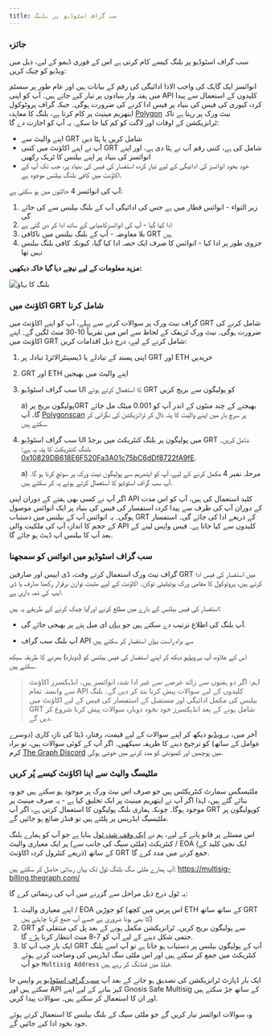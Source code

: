 ```yaml
---
title: سب گراف اسٹوڈیو پر بلنگ
---
```


### جائزہ

سب گراف اسٹوڈیو پر بلنگ کیسے کام کرتی ہے اس کے فوری ڈیمو کے لیے، ذیل میں ویڈیو کو چیک کریں:

<VideoEmbed youtube="UrfIpm-Vlgs" />

انوائسز ایک گاہک کی واجب الادا ادائیگی کی رقم کے بیانات ہیں اور عام طور پر سسٹم میں ہفتہ وار بنیادوں پر تیار کیے جاتے ہیں۔ آپ کو اپنی API کلیدوں کے استعمال سے پیدا کردہ کیوری کی فیس کی بنیاد پر فیس ادا کرنے کی ضرورت ہوگی۔ جبکہ گراف پروٹوکول ایتھریم مینیٹ پر کام کرتا ہے، بلنگ کا معاہدہ [Polygon](https://polygon.technology/) نیٹ ورک پر رہتا ہے تاکہ ٹرانزیکشن کے اوقات اور لاگت کو کم کیا جا سکے. یہ آپ کو اجازت دے گا:

- اپنے والیٹ سے GRT شامل کریں یا ہٹا دیں
- آپ نے اپنے اکاؤنٹ میں کتنی GRT شامل کی ہے، کتنی رقم آپ نے ہٹا دی ہے، اور اپنے انوائسز کی بنیاد پر اپنے بیلنس کا ٹریک رکھیں
- خود بخود انوائسز کی ادائیگی کے لیے تیار کردہ استفسار کی فیس کی بنیاد پر، جب تک آپ کے اکاؤنٹ میں کافی بلنگ بیلنس موجود ہے.

آپ کی انوائسز 4 حالتوں میں ہو سکتی ہے:

1. زیر التواء - انوائس قطار میں ہے جس کی ادائیگی آپ کے بلنگ بیلنس سے کی جائے گی
2. ادا کیا گیا - آپ کی انوائسزکامیابی کے ساتھ ادا کر دی گئی ہے
3. بلا معاوضہ - آپ کے بلنگ بیلنس میں ناکافی GRT ہیں
4. جزوی طور پر ادا کیا - انوائس کا صرف ایک حصہ ادا کیا گیا، کیونکہ کافی بلنگ بیلنس نہیں تھا

**مزید معلومات کے لیے نیچے دیا گیا خاکہ دیکھیں:**

![بلنگ کا بہاؤ](/img/billing-flow.png)

### اکاؤنٹ میں GRT شامل کرنا

گراف نیٹ ورک پر سوالات کرنے سے پہلے، آپ کو اپنے اکاؤنٹ میں GRT شامل کرنے کی ضرورت ہوگی۔ نیٹ ورک ٹریفک کے لحاظ سے اس میں تقریباً 10-30 منٹ لگیں گے۔ اپنے اکاؤنٹ میں GRT شامل کرنے کے لیے، درج ذیل اقدامات کریں:

1. اپنی پسند کے تبادلے یا ڈیسینٹرالائزڈ تبادلہ پر GRT اور ETH خریدیں
2. GRT اور ETH اپنے والیٹ میں بھیجیں
3. سب گراف اسٹوڈیو UI کا استعمال کرتے ہوئے GRT کو پولیگون سے بریج کریں

   a) پولیگون بریج پرGRT بھیجنے کے چند منٹوں کے اندر آپ کو 0.001 میٹک مل جائے گا۔ آپ [Polygonscan](https://polygonscan.com/) پر سرچ بار میں اپنے والیٹ کا پتہ ڈال کر ٹرانزیکشن کی نگرانی کر سکتے ہیں.

4. سب گراف اسٹوڈیو UI میں پولیگون پر بلنگ کنٹریکٹ میں برجڈ GRT شامل کریں۔ بلنگ کنٹریکٹ کا پتہ یہ ہے: [0x10829DB618E6F520Fa3A01c75bC6dDf8722fA9fE](https://polygonscan.com/address/0x10829DB618E6F520Fa3A01c75bC6dDf8722fA9fE).

   a) مرحلہ نمبر 4 مکمل کرنے کے لیے، آپ کو ایتھریم سے پولیگون نیٹ ورک پر سوئچ کرنا ہو گا. آپ سب گراف اسٹوڈیو کا استعمال کرتے ہوئے یہ کر سکتے ہیں.

اگر آپ نے کسی بھی ہفتے کے دوران اپنی API کلید استعمال کی ہیں، آپ کو اس مدت کے دوران آپ کی طرف سے پیدا کردہ استفسار کی فیس کی بنیاد پر ایک انوائس موصول ہوگی۔ یہ انوائس آپ کے بیلنس میں دستیاب GRT کے ذریعے ادا کی جائے گی۔ استفسار کے حجم کا اندازہ آپ کی ملکیت والی API کلیدوں سے کیا جاتا ہے۔ فیس واپس لینے کے بعد آپ کا بیلنس اپ ڈیٹ ہو جائے گا.

### سب گراف اسٹوڈیو میں انوائس کو سمجھنا

گراف نیٹ ورک استعمال کرتے وقت، ڈی ایپس اور صارفین GRT میں استفسار کی فیس ادا کرتے ہیں، پروٹوکول کا مقامی ورک یوٹیلیٹی ٹوکن۔ اکاؤنٹ کے لیے مثبت توازن برقرار رکھنا صارف یا ڈی ایپ کی ذمہ داری ہے.

استفسار کی فیس بیلنس کے بارے میں مطلع کرنے اور/یا چیک کرنے کے طریقے یہ ہیں:

- آپ بلنگ کی اطلاع ترتیب دے سکتے ہیں جو [یہاں](https://thegraph.com/studio/settings/) ای میل پتے پر بھیجی جائے گی.

- آپ بلنگ سب گراف API سے براہ راست [یہاں](https://thegraph.com/hosted-service/subgraph/graphprotocol/billing) استفسار کر سکتے ہیں

اس کے علاوہ، آپ [یہ ویڈیو](https://www.loom.com/share/a81de6ef11d64c62872ea210c58c6af5) دیکھ کر اپنے استفسار کی فیس بیلنس کو (دوبارہ) بھرنے کا طریقہ سیکھ سکتے ہیں.

> اہم: اگر دو ہفتوں سے زائد عرصے سے غیر ادا شدہ انوائسز ہیں، انڈیکسرز اکاؤنٹ سے وابستہ تمام API کلیدوں کے لیے سوالات پیش کرنا بند کر دیں گے۔ بلنگ بیلنس کی مکمل ادائیگی اور مستقبل کے استفسار کی فیس کے لیے اکاؤنٹ میں GRT شامل ہونے کے بعد انڈیکسرز خود بخود دوبارہ سوالات پیش کرنا شروع کر دیں گے.

آخر میں، [یہ ویڈیو](https://www.loom.com/share/b5fc533e48584cb694017392c80c75e0) دیکھ کر اپنے سوالات کے لیے قیمت، رفتار، ڈیٹا کی تازہ کاری (دوسرے عوامل کے ساتھ) کو ترجیح دینے کا طریقہ سیکھیں۔ اگر آپ کے کوئی سوالات ہیں، تو براہ کرم [The Graph Discord](https://discord.gg/fjDWCTZE) میں پوچھیں اور کمیونٹی کو مدد کرنے میں خوشی ہوگی.

### ملٹیسگ والیٹ سے اپنا اکاؤنٹ کیسے پُر کریں

ملٹیسگس سمارٹ کنٹریکٹس ہیں جو صرف اس نیٹ ورک پر موجود ہو سکتے ہیں جو وہ بنائے گئے ہیں، لہذا اگر آپ نے ایتھریم مینیٹ پر ایک تخلیق کیا ہے - یہ صرف مینیٹ پر موجود ہوگا۔ چونکہ ہماری بلنگ پولیگون کا استعمال کرتی ہے، اگر آپ GRT کوپولیگون پر ملٹیسیگ ایڈریس پر پلٹتے ہیں تو فنڈز ضائع ہو جائیں گے.

اس مسئلے پر قابو پانے کے لیے، ہم نے [ایک وقف شدہ ٹول](https://multisig-billing.thegraph.com/) بنایا ہے جو آپ کو ہمارے بلنگ کنٹریکٹ (ملٹی سیگ کی جانب سے) پر ایک معیاری والیٹ / EOA (ایک نجی کلید کے ذریعے کنٹرول کردہ اکاؤنٹ) کے ساتھ GRT جمع کرنے میں مدد کرے گا.

آپ ہمارے ملٹی سگ بلنگ ٹول تک یہاں رسائی حاصل کر سکتے ہیں: https://multisig-billing.thegraph.com/

یہ ٹول درج ذیل مراحل سے گزرنے میں آپ کی رہنمائی کرے گا:

1. اپنے معیاری والیٹ / EOA کو جوڑیں (اس پرس میں کچھ ETH کے ساتھ ساتھ GRT کا بھی ہونا ضروری ہے جسے آپ جمع کرنا چاہتے ہیں)
2. GRT سے پولیگون بریج کریں۔ ٹرانزیکشن مکمل ہونے کے بعد پل کی منتقلی کو حتمی شکل دینے کے لیے آپ کو 7-8 منٹ انتظار کرنا پڑے گا.
3. ایک بار جب آپ کا GRT آپ کے پولیگون بیلنس پر دستیاب ہو جاتا ہے تو آپ اسے بلنگ کنٹریکٹ میں جمع کر سکتے ہیں اور اس ملٹی سگ ایڈریس کی وضاحت کرتے ہوئے جو آپ `Multisig Address` فیلڈ میں فنڈنگ ​​کر رہے ہیں.

ایک بار ڈپازٹ ٹرانزیکشن کی تصدیق ہو جانے کے بعد آپ [سب گراف اسٹوڈیو](https://thegraph.com/studio/) پر واپس جا سکتے ہیں اور API کیز بنانے کے لیے اپنے Gnosis Safe Multisig کے ساتھ جڑ سکتے ہیں اور ان کا استعمال کر سکتے ہیں۔ سوالات پیدا کریں.

وہ سوالات انوائسز تیار کریں گے جو ملٹی سیگ کے بلنگ بیلنس کا استعمال کرتے ہوئے خود بخود ادا کیے جائیں گے.
